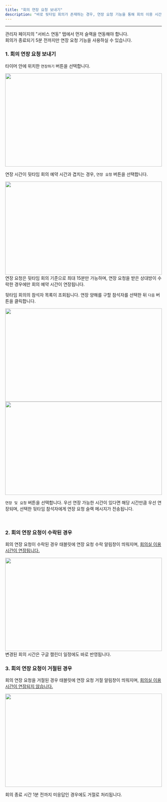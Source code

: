 ```yaml
---
title: "회의 연장 요청 보내기"
description: "바로 뒷타임 회의가 존재하는 경우, 연장 요청 기능을 통해 회의 이용 시간을 연장할 수 있습니다."
---
```


---

<Warning>
    관리자 페이지의 "서비스 연동" 탭에서 먼저 슬랙을 연동해야 합니다.<br />
    회의가 종료되기 5분 전까지만 연장 요청 기능을 사용하실 수 있습니다.
</Warning>

### 1. 회의 연장 요청 보내기

타이머 안에 위치한 `연장하기` 버튼을 선택합니다.
<Frame>
    <img src="/images/tablet/meeting-extend/request-extend/img1.png" width="100%" height="300" />
</Frame>

<br />

연장 시간이 뒷타임 회의 예약 시간과 겹치는 경우, `연장 요청` 버튼을 선택합니다.
<Frame>
    <img src="/images/tablet/meeting-extend/request-extend/img2.png" width="100%" height="300" />
</Frame>
<Warning>
    연장 요청은 뒷타임 회의 기준으로 최대 15분만 가능하며, 연장 요청을 받은 상대방이 수락한 경우에만 회의 예약 시간이 연장됩니다.
</Warning>

<br />

뒷타임 회의의 참석자 목록이 조회됩니다. 연장 양해를 구할 참석자를 선택한 뒤 `다음` 버튼을 클릭합니다.
<Frame>
    <img src="/images/tablet/meeting-extend/request-extend/img3.png" width="100%" height="300" />
</Frame>

<br />

<Frame>
    <img src="/images/tablet/meeting-extend/request-extend/img4.png" width="100%" height="300" />
</Frame>

`연장 및 요청` 버튼을 선택합니다. 우선 연장 가능한 시간이 있다면 해당 시간만큼 우선 연장되며, 선택한 뒷타임 참석자에게 연장 요청 슬랙 메시지가 전송됩니다.

<br />

### 2. 회의 연장 요청이 수락된 경우

회의 연장 요청이 수락된 경우 태블릿에 연장 요청 수락 알림창이 띄워지며, <u>회의실 이용 시간이 연장됩니다.</u>
<Frame>
    <img src="/images/tablet/meeting-extend/request-extend/img5.png" width="100%" height="300" />
</Frame>
<Info>
    변경된 회의 시간은 구글 캘린더 일정에도 바로 반영됩니다.
</Info>

<br />

### 3. 회의 연장 요청이 거절된 경우

회의 연장 요청을 거절된 경우 태블릿에 연장 요청 거절 알림창이 띄워지며, <u>회의실 이용 시간이 연장되지 않습니다.</u>
<Frame>
    <img src="/images/tablet/meeting-extend/request-extend/img6.png" width="100%" height="300" />
</Frame>

<Warning>회의 종료 시간 1분 전까지 미응답인 경우에도 거절로 처리됩니다.</Warning>
